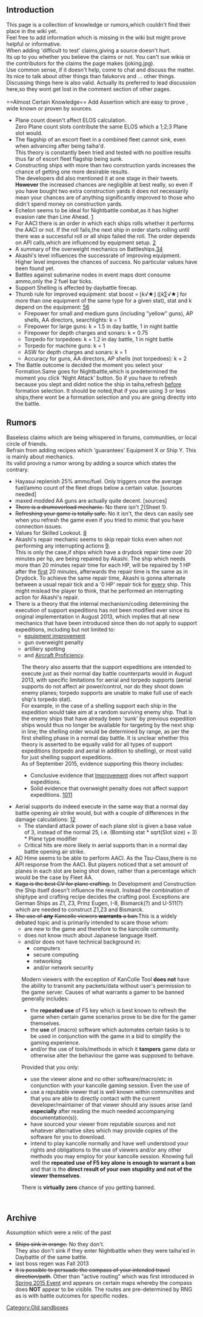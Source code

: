 ==Introduction==
This page is a collection of knowledge or rumors,which couldn't find their place in the wiki yet.<br>
Feel free to add information which is missing in the wiki but might prove helpful or informative.<br>
When adding 'difficult to test' claims,giving a source doesn't hurt.<br>
Its up to you whether you believe the claims or not. You can't sue wikia or the contributors for the claims the page makes (joking.jpg).<br>
Use common sense, if it doesn't help, come to chat and discuss the matter. Its nice to talk about other things than falukorvs and ... other things.<br>
Discussing things here is also valid. Actually its preferred to lead discussion here,so they wont get lost in the comment section of other pages. 
<br><br>
==Almost Certain Knowledge==
Add Assertion which are easy to prove , wide known or proven by sources.
*Plane count doesn't affect ELOS calculation.<br> Zero Plane count slots contribute the same ELOS which a 1;2;3 Plane slot would.<br>
*The flagship of an escort fleet in a combined fleet cannot sink, even when advancing after being taiha'd.<br> This theory is constantly been tried and tested with no positive results thus far of escort fleet flagship being sunk.<br>
*Constructing ships with more than two construction yards increases the chance of getting one more desirable results.<br> The developers did also mentioned it at one stage in their tweets. '''However''' the increased chances are negligible at best really, so even if you have bought two extra construction yards it does not necessarily mean your chances are of anything significantly improved to those who didn't spend money on construction yards.<br>
*Echelon seems to be ideal for Nightbattle combat,as it has higher evasion rate than Line Ahead. [http://kancolle.wikia.com/wiki/User_blog:Homuhomu123/How_Formation_Affects_Night_Battle_Performances_%28by_Kuubowokyuu%29]<br>
*For AACI there is an order in which each ships rolls whether it performs the AACI or not. If the roll fails,the next ship in order starts rolling until there was a successful roll or all ships failed the roll. The order depends on API calls,which are influenced by equipment setup. [http://kancolle.wikia.com/wiki/User_blog:Homuhomu123/Trigger_Rates_%26_Effectiveness_of_Anti-Air_Cut-In_%28AACI%29]<br>
*A summary of the overweight mechanics on Battleships.[http://kancolle.wikia.com/wiki/Sandbox/Accuracy_Evasion_Tables][http://ch.nicovideo.jp/biikame/blomaga/ar850895]<br>
*Akashi's level influences the successrate of improving equipment. Higher level improves the chances of success. No particular values have been found yet.<br>
*Battles against submarine nodes in event maps dont consume ammo,only the 2 fuel bar ticks.<br>
*Support Shelling is affected by daybattle firecap.<br>
*Thumb rule for improved equipment: stat boost = ⌊k√★⌋ (⌊k∑√★⌋ for more than one equipment of the same type for a given stat), stat and k depend on the equipment: [http://wikiwiki.jp/kancolle/?%B2%FE%BD%A4%B9%A9%BE%B3][http://ch.nicovideo.jp/biikame/blomaga/ar776809]
**Firepower for small and medium guns (including "yellow" guns), AP shells, AA directors, searchlights: k = 1
**Firepower for large guns: k = 1.5 in day battle, 1 in night battle
**Firepower for depth charges and sonars: k = 0.75
**Torpedo for torpedoes: k = 1.2 in day battle, 1 in night battle
**Torpedo for machine guns: k = 1
**ASW for depth charges and sonars: k = 1
**Accuracy for guns, AA directors, AP shells (not torpedoes): k = 2
*The Battle outcome is decided the moment you select your Formation.Same goes for Nightbattle,which is predetermined the moment you click 'Night Attack' button. So if you have to refresh because you slept and didnt notice the ship in taiha,refresh <u>before</u> formation selection. It should be noted,that if you are using 3 or less ships,there wont be a formation selection and you are going directly into the battle.

==Rumors==
Baseless claims which are being whispered in forums, communities, or local circle of friends.<br>
Refrain from adding recipes which 'guarantees' Equipment X or Ship Y. This is mainly about mechanics.<br>
Its valid proving a rumor wrong by adding a source which states the contrary.
*Hayasui replenish 25% ammo/fuel. Only triggers once the average fuel/ammo count of the fleet drops below a certain value. [sources needed]<br>
*maxed modded AA guns are actually quite decent.  [sources]<br>
*<s>There is a drumoverload mechanic.</s> No there isn't [https://docs.google.com/spreadsheets/d/1gaogWotIcToI_3ULPdOzWTZNsik9IVMSpQVeFMUyrKQ/]{Sheet 1}.<br>
*<s>Refreshing your game is totally safe.</s> No it isn't, the devs can easily see when you refresh the game even if you tried to mimic that you have connection issues.<br>
*Values for Skilled Lookout. [http://kancolle.wikia.com/wiki/Skilled_Lookouts#comm-321539]<br>
*Akashi's repair mechanic seems to skip repair ticks even when not performing any interrupting actions [http://kancolle.wikia.com/wiki/Akashi#Anchorage_Repair_.28.E6.B3.8A.E5.9C.B0.E4.BF.AE.E7.90.86.29].<br>This is only the case,if ships which have a drydock repair time over 20 minutes per hp, are being repaired by Akashi. The ship which needs more than 20 minutes repair time for each HP, will be repaired by 1 HP after the <u>first</u> 20 minutes, afterwards the repair time is the same as in Drydock. To achieve the same repair time, Akashi is gonna alternate between a usual repair tick and a '0 HP' repair tick for <u>every</u> ship. This might mislead the player to think, that he performed an interrupting action for Akashi's repair.
*There is a theory that the internal mechanism/coding determining the execution of support expeditions has not been modified ever since its original implementation in August 2013, which implies that all new mechanics that have been introduced since then do not apply to support expeditions, including but not limited to:
** [[Improvement|equipment improvement]] 
** gun overweight penalty
** artillery spotting
** and [[Aircraft Proficiency]]. 
:The theory also asserts that the support expeditions are intended to execute just as their normal day battle counterparts would in August 2013, with specific limitations for aerial and torpedo supports (aerial supports do not affect air power/control, nor do they shoot down enemy planes; torpedo supports are unable to make full use of each ship's torpedo stat). 
: For example, in the case of a shelling support each ship in the expedition would take aim at a random surviving enemy ship. That is the enemy ships that have already been 'sunk' by previous expedition ships would thus no longer be available for targeting by the next ship in line; the shelling order would be determined by range, as per the first shelling phase in a normal day battle. It is unclear whether this theory is asserted to be equally valid for all types of support expeditions (torpedo and aerial in addition to shelling), or most valid for just shelling support expeditions.<br>As of September 2015, evidence supporting this theory includes: 
:*Conclusive evidence that [[Improvement]] does not affect support expeditions. 
:*Solid evidence that overweight penalty does not affect support expeditions. [http://www.nicovideo.jp/watch/sm27095718][https://docs.google.com/spreadsheets/d/1UmFm33JfsBwc2JUtPybmbTDQ0ZFK0T0LUr-9jDjm4zo/edit#gid=666720600]<br>
* Aerial supports do indeed execute in the same way that a normal day battle opening air strike would, but with a couple of differences in the damage calculations: [http://kancollecalc.web.fc2.com/damage_formula.html#5-1-1]
** The standard attack power of each plane slot is given a base value of 3, instead of the normal 25, i.e. (Bombing stat * sqrt(Slot size) + 3) * Plane type modifier
** Critical hits are more likely in aerial supports than in a normal day battle opening air strike.
*AD Hime seems to be able to perform AACI. As the Tsu-Class,there is no API response from the AACI. But players noticed that a set amount of planes in each slot are being shot down, rather than a percentage which would be the case by Fleet AA.
*<s>Kaga is the best CV for plane crafting.</s> In Development and Construction the Ship itself doesn't influence the result. Instead the combination of shiptype and crafting recipe decides the crafting pool. Exceptions are German Ships as Z1, Z3, Prinz Eugen, I-8, Bismarck(?) and U-511(?) which are needed to construct Z1,Z3 and Bismarck. 
*<s>The use of '''any''' Kancolle viewers '''warrants''' a ban.</s>This is a widely debated topic and is primarily intended to scare those whom:
** are new to the game and therefore to the kancolle community.
** does not know much about Japanese language itself.
** and/or does not have technical background in:
*** computers
*** secure computing
*** networking
*** and/or network security
: Modern viewers with the exception of KanColle Tool '''does not''' have the ability to transmit any packets/data without user's permission to the game server. Causes of what warrants a gamer to be banned generally includes:
:* the '''repeated use''' of F5 key which is best known to refresh the game when certain game scenarios prove to be dire for the gamer themselves.
:* the '''use''' of (macro) software which automates certain tasks is to be used in conjunction with the game in a bid to simplify the gaming experience.
:* and/or the use of tools/methods in which it '''tampers''' game data or otherwise alter the behaviour the game was supposed to behave.
: Provided that you only:
:* use the viewer alone and no other software/macro/etc in conjunction with your kancolle gaming session. Even the use of
:* use a reputable viewer that is well known within communities and that you are able to directly contact with the current developer/maintainer of that viewer should any issues arise (and '''especially''' after reading the much needed accompanying documentation(s)).
:* have sourced your viewer from reputable sources and not whatever alternative sites which may provide copies of the software for you to download.
:* intend to play kancolle normally and have well understood your rights and obligations to the use of viewers and/or any other methods you may employ for your kancolle session. Knowing full well the '''repeated use of F5 key alone is enough to warrant a ban''' and that is the '''direct result of your own stupidity and not of the viewer themselves'''.
: There is '''virtually zero''' chance of you getting banned.
<br>

==Archive==
Assumption which were a relic of the past
*<s>Ships sink in orange.</s> No they don't. <br>They also don't sink if they enter Nightbattle when they were taiha'ed in Daybattle of the same battle.<br>
*last boss regen was Fall 2013
*<s>It is possible to persuade the compass of your intended travel direction/path</s>. Other than "active routing" which was first introduced in [[Spring 2015 Event]] and appears on certain maps whereby the compass does '''NOT''' appear to be visible. The routes are pre-determined by RNG as is with battle outcomes for specific nodes.
[[Category:Old sandboxes]]